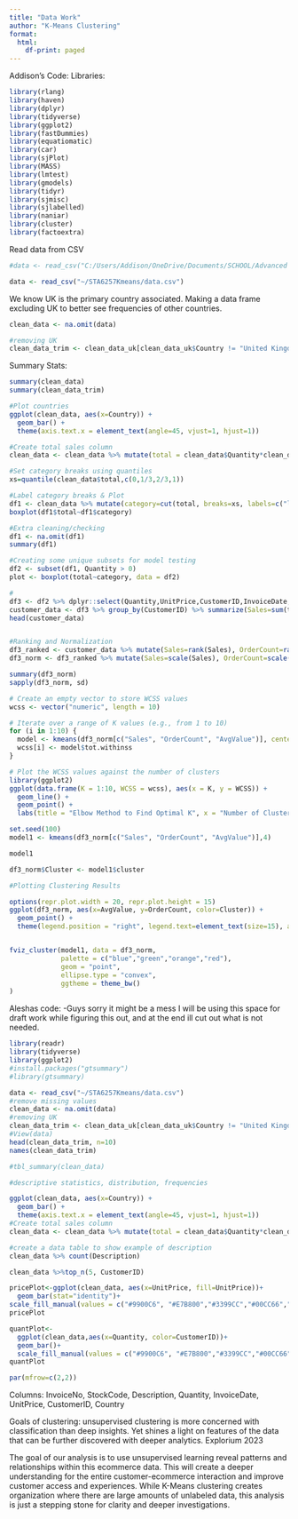 ```yaml
---
title: "Data Work"
author: "K-Means Clustering"
format: 
  html:
    df-print: paged
---
```


Addison's Code: Libraries:

```r
library(rlang)
library(haven)
library(dplyr)
library(tidyverse)
library(ggplot2)
library(fastDummies)
library(equatiomatic)
library(car)
library(sjPlot)
library(MASS)
library(lmtest)
library(gmodels)
library(tidyr)
library(sjmisc)
library(sjlabelled)
library(naniar)
library(cluster)
library(factoextra)
```

Read data from CSV

```r
#data <- read_csv("C:/Users/Addison/OneDrive/Documents/SCHOOL/Advanced Statistical Modeling/data.csv")

data <- read_csv("~/STA6257Kmeans/data.csv")
```

We know UK is the primary country associated. Making a data frame excluding UK to better see frequencies of other countries.

```r
clean_data <- na.omit(data)

#removing UK
clean_data_trim <- clean_data_uk[clean_data_uk$Country != "United Kingdom",]
```

Summary Stats:

```r
summary(clean_data)
summary(clean_data_trim)

#Plot countries
ggplot(clean_data, aes(x=Country)) +
  geom_bar() +
  theme(axis.text.x = element_text(angle=45, vjust=1, hjust=1))

#Create total sales column
clean_data <- clean_data %>% mutate(total = clean_data$Quantity*clean_data$UnitPrice)

#Set category breaks using quantiles
xs=quantile(clean_data$total,c(0,1/3,2/3,1))

#Label category breaks & Plot
df1 <- clean_data %>% mutate(category=cut(total, breaks=xs, labels=c("low","middle","high"),include.lowest = TRUE))
boxplot(df1$total~df1$category)

#Extra cleaning/checking
df1 <- na.omit(df1)
summary(df1)

#Creating some unique subsets for model testing
df2 <- subset(df1, Quantity > 0)
plot <- boxplot(total~category, data = df2)

#
df3 <- df2 %>% dplyr::select(Quantity,UnitPrice,CustomerID,InvoiceDate,total)
customer_data <- df3 %>% group_by(CustomerID) %>% summarize(Sales=sum(total), OrderCount=length(unique(InvoiceDate))) %>% mutate(AvgValue=Sales/OrderCount)
head(customer_data)


#Ranking and Normalization
df3_ranked <- customer_data %>% mutate(Sales=rank(Sales), OrderCount=rank(OrderCount, ties.method = "first"), AvgValue=rank(AvgValue))
df3_norm <- df3_ranked %>% mutate(Sales=scale(Sales), OrderCount=scale(OrderCount), AvgValue=scale(AvgValue))

summary(df3_norm)
sapply(df3_norm, sd)

# Create an empty vector to store WCSS values
wcss <- vector("numeric", length = 10)

# Iterate over a range of K values (e.g., from 1 to 10)
for (i in 1:10) {
  model <- kmeans(df3_norm[c("Sales", "OrderCount", "AvgValue")], centers = i, nstart = 10)
  wcss[i] <- model$tot.withinss
}

# Plot the WCSS values against the number of clusters
library(ggplot2)
ggplot(data.frame(K = 1:10, WCSS = wcss), aes(x = K, y = WCSS)) +
  geom_line() +
  geom_point() +
  labs(title = "Elbow Method to Find Optimal K", x = "Number of Clusters (K)", y = "Within-Cluster-Sum-of-Squares (WCSS)")
```

```r
set.seed(100)
model1 <- kmeans(df3_norm[c("Sales", "OrderCount", "AvgValue")],4)

model1

df3_norm$Cluster <- model1$cluster
```

```r
#Plotting Clustering Results

options(repr.plot.width = 20, repr.plot.height = 15)
ggplot(df3_norm, aes(x=AvgValue, y=OrderCount, color=Cluster)) + 
  geom_point() + 
  theme(legend.position = "right", legend.text=element_text(size=15), axis.title = element_text(size = 10))


fviz_cluster(model1, data = df3_norm,
             palette = c("blue","green","orange","red"),
             geom = "point",
             ellipse.type = "convex",
             ggtheme = theme_bw()
)
```

Aleshas code: -Guys sorry it might be a mess I will be using this space for draft work while figuring this out, and at the end ill cut out what is not needed.

```r
library(readr)
library(tidyverse)
library(ggplot2)
#install.packages("gtsummary")
#library(gtsummary)

data <- read_csv("~/STA6257Kmeans/data.csv")
#remove missing values
clean_data <- na.omit(data)
#removing UK
clean_data_trim <- clean_data_uk[clean_data_uk$Country != "United Kingdom",]
#View(data)
head(clean_data_trim, n=10)
names(clean_data_trim)

#tbl_summary(clean_data)

#descriptive statistics, distribution, frequencies

ggplot(clean_data, aes(x=Country)) +
  geom_bar() +
  theme(axis.text.x = element_text(angle=45, vjust=1, hjust=1))
#Create total sales column
clean_data <- clean_data %>% mutate(total = clean_data$Quantity*clean_data$UnitPrice)

#create a data table to show example of description
clean_data %>% count(Description)

clean_data %>%top_n(5, CustomerID)

pricePlot<-ggplot(clean_data, aes(x=UnitPrice, fill=UnitPrice))+
  geom_bar(stat="identity")+
scale_fill_manual(values = c("#9900C6", "#E7B800","#3399CC","#00CC66","#FF99FF")) 
pricePlot

quantPlot<-
  ggplot(clean_data,aes(x=Quantity, color=CustomerID))+
  geom_bar()+
  scale_fill_manual(values = c("#9900C6", "#E7B800","#3399CC","#00CC66","#FF99FF"))
quantPlot

par(mfrow=c(2,2))
```

Columns: InvoiceNo, StockCode, Description, Quantity, InvoiceDate, UnitPrice, CustomerID, Country


Goals of clustering: unsupervised clustering is more concerned with classification than deep insights. Yet shines a light on features of the data that can be further discovered with deeper analytics. Explorium 2023

The goal of our analysis is to use unsupervised learning reveal patterns and relationships within this ecommerce data. This will create a deeper understanding for the entire customer-ecommerce interaction and improve customer access and experiences. While K-Means clustering creates organization where there are large amounts of unlabeled data, this analysis is just a stepping stone for clarity and deeper investigations.
